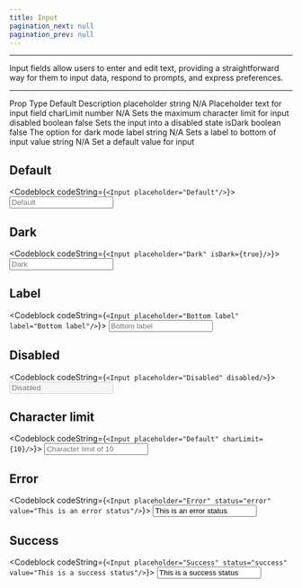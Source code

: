 ```yaml
---
title: Input
pagination_next: null
pagination_prev: null
---
```



<hr/>

<p>Input fields allow users to enter and edit text, providing a straightforward way for them to input data, respond to prompts, and express preferences.</p>

<hr/>

<PropsDropdown>
  <tr>
    <th>Prop</th>
    <th>Type</th>
    <th>Default</th>
    <th>Description</th>
  </tr>
  <tr>
    <td>placeholder</td>
    <td>string</td>
    <td>N/A</td>
    <td>Placeholder text for input field</td>
  </tr>
  <tr>
    <td>charLimit</td>
    <td>number</td>
    <td>N/A</td>
    <td>Sets the maximum character limit for input</td>
  </tr>
   <tr>
    <td>disabled</td>
    <td>boolean</td>
    <td>false</td>
    <td>Sets the input into a disabled state</td>
  </tr>
  <tr>
    <td>isDark</td>
    <td>boolean</td>
    <td>false</td>
    <td>The option for dark mode</td>
  </tr>
  <tr>
    <td>label</td>
    <td>string</td>
    <td>N/A</td>
    <td>Sets a label to bottom of input</td>
  </tr>
  <tr>
    <td>value</td>
    <td>string</td>
    <td>N/A</td>
    <td>Set a default value for input</td>
  </tr>
</PropsDropdown>

## Default

<Codeblock codeString={`<Input placeholder="Default"/>`}>
    <Input placeholder="Default"/>
</Codeblock>

## Dark

<Codeblock codeString={`<Input placeholder="Dark" isDark={true}/>`}>
    <Input placeholder="Dark" isDark={true}/>
</Codeblock>

## Label

<Codeblock codeString={`<Input placeholder="Bottom label" label="Bottom label"/>`}>
    <Input placeholder="Bottom label" label="Bottom label"/>
</Codeblock>

## Disabled

<Codeblock codeString={`<Input placeholder="Disabled" disabled/>`}>
    <Input placeholder="Disabled" disabled/>
</Codeblock>

## Character limit

<Codeblock codeString={`<Input placeholder="Default" charLimit={10}/>`}>
    <Input placeholder="Character limit of 10" charLimit={10}/>
</Codeblock>

## Error

<Codeblock codeString={`<Input placeholder="Error" status="error" value="This is an error status"/>`}>
    <Input placeholder="Error" status="error" value="This is an error status"/>
</Codeblock>

## Success

<Codeblock codeString={`<Input placeholder="Success" status="success" value="This is a success status"/>`}>
    <Input placeholder="Success" status="success" value="This is a success status"/>
</Codeblock>